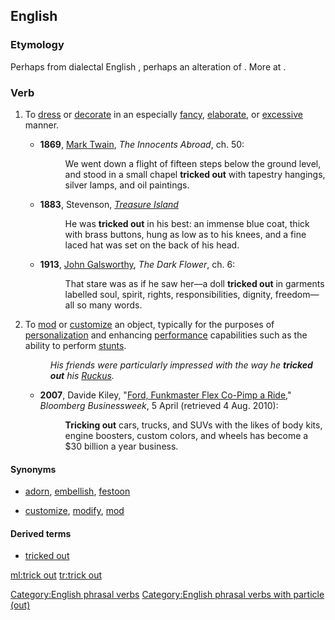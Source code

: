 ==English==

===Etymology===
Perhaps from dialectal English {{m|en|trig out||to dress smartly}}, perhaps an alteration of {{m|en|rig out}}. More at {{l/en|trig}}.

===Verb===
{{en-verb|head=[[trick]] [[out]]|tricks out|tricking out|tricked out}}

# {{context|informal|transitive|of a person or thing|lang=en}} To [[dress]] or [[decorate]] in an especially [[fancy]], [[elaborate]], or [[excessive]] manner.
#* '''1869''', [[w:Mark Twain|Mark Twain]], ''The Innocents Abroad'', ch. 50:
#*: We went down a flight of fifteen steps below the ground level, and stood in a small chapel '''tricked out''' with tapestry hangings, silver lamps, and oil paintings.
#* '''1883''', Stevenson, ''[[s:Treasure Island (1883)|Treasure Island]]''
#*: He was '''tricked out''' in his best: an immense blue coat, thick with brass buttons, hung as low as to his knees, and a fine laced hat was set on the back of his head.
#* '''1913''', [[w:John Galsworthy|John Galsworthy]], ''The Dark Flower'', ch. 6:
#*: That stare was as if he saw her—a doll '''tricked out''' in garments labelled soul, spirit, rights, responsibilities, dignity, freedom—all so many words.
# {{context|informal|transitive|of a [[motor vehicle]], etc.|lang=en}} To [[mod]] or [[customize]] an object, typically for the purposes of [[personalization]] and enhancing [[performance]] capabilities such as the ability to perform [[stunt]]s.
#: ''His friends were particularly impressed with the way he '''tricked out''' his [[wikipedia:Honda_Ruckus|Ruckus]].''
#* '''2007''', Davide Kiley, "[http://www.businessweek.com/autos/content/apr2007/bw20070405_399949.htm Ford, Funkmaster Flex Co-Pimp a Ride]," ''Bloomberg Businessweek'', 5 April (retrieved 4 Aug. 2010):
#*: '''Tricking out''' cars, trucks, and SUVs with the likes of body kits, engine boosters, custom colors, and wheels has become a $30 billion a year business.

====Synonyms====
* {{sense|dress or decorate in a fancy or elaborate manner}} [[adorn]], [[embellish]], [[festoon]]
* {{sense|mod or customize}} [[customize]], [[modify]], [[mod]]

====Derived terms====
* [[tricked out]] {{pos_a}}

[[Category:English phrasal verbs]]
[[Category:English phrasal verbs with particle (out)]]

[[ml:trick out]]
[[tr:trick out]]